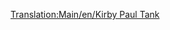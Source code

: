[[Translation:Main/en/Kirby Paul Tank]]{{en/-}}{{Template:Treni/It
|Image=[[File:en/Kirbypaultank.png]]
|Name=Kirby Paul Tank
|Cost=€ 16.406
|Speed=64 km/h (40 mph)
|Weight=47 t
|Power=300 hp (223 kW)
|Annual=€ 1.640
|Designed=1925
|Lifespan=15
|Capacity=N/A
|Description = La Kirby-Paul Tank è tra le motrici disponibili all'avvio del gioco. È economica e ha una bassa velocità e potenza. Esegui l'upgrade da questa non appena il tempo e i soldi te lo consentiranno.
|Real-life = Collett Pannier Tank, in particolare, la [http://en.wikipedia.org/wiki/GWR_5700_Class GWR 5700 Class].
}}